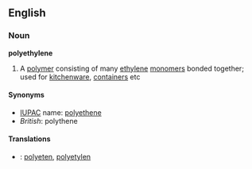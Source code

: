 ==English==
===Noun===
{{wikipedia}}
'''polyethylene'''
#A [[polymer]] consisting of many [[ethylene]] [[monomer]]s  bonded together; used for [[kitchenware]], [[container]]s etc

====Synonyms====
*[[IUPAC]] name: [[polyethene]]
*''British'': polythene

====Translations====
*{{sv}}: [[polyeten]], [[polyetylen]]